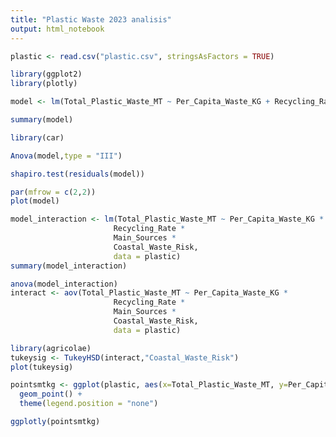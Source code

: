---
title: "Plastic Waste 2023 analisis"
output: html_notebook
---

```{r}
plastic <- read.csv("plastic.csv", stringsAsFactors = TRUE)
```

```{r}
library(ggplot2)
library(plotly)
```
```{r}
model <- lm(Total_Plastic_Waste_MT ~ Per_Capita_Waste_KG + Recycling_Rate + Main_Sources, data = plastic)
```
```{r}
summary(model)
```

```{r}
library(car)
```
```{r}
Anova(model,type = "III")
```

```{r}
shapiro.test(residuals(model))
```

```{r, fig.height=6, fig.width=7}
par(mfrow = c(2,2))
plot(model)
```
```{r}
model_interaction <- lm(Total_Plastic_Waste_MT ~ Per_Capita_Waste_KG *
                       Recycling_Rate * 
                       Main_Sources * 
                       Coastal_Waste_Risk, 
                       data = plastic)
summary(model_interaction)
```
```{r}
anova(model_interaction)
interact <- aov(Total_Plastic_Waste_MT ~ Per_Capita_Waste_KG *
                       Recycling_Rate * 
                       Main_Sources * 
                       Coastal_Waste_Risk, 
                       data = plastic)
```

```{r}
library(agricolae)
tukeysig <- TukeyHSD(interact,"Coastal_Waste_Risk")
plot(tukeysig)
```



```{r}
pointsmtkg <- ggplot(plastic, aes(x=Total_Plastic_Waste_MT, y=Per_Capita_Waste_KG,alpha = 0.5, fill = Country)) +
  geom_point() +
  theme(legend.position = "none")
```


```{r, fig.height=16, fig.width=16}
ggplotly(pointsmtkg)
```
